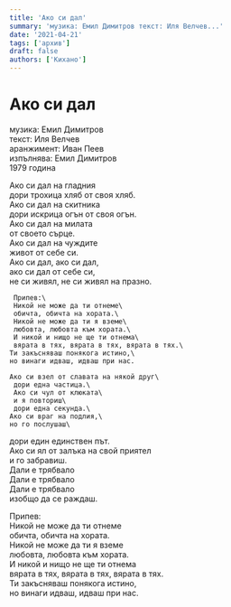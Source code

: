 ```yaml
---
title: 'Ако си дал'
summary: 'музика: Емил Димитров текст: Иля Велчев...'
date: '2021-04-21'
tags: ['архив']
draft: false
authors: ['Кихано']
---
```


# Ако си дал

музика: Емил Димитров\
текст: Иля Велчев\
аранжимент: Иван Пеев\
изпълнява: Емил Димитров\
1979 година

Ако си дал на гладния\
дори трохица хляб от своя хляб.\
Ако си дал на скитника\
дори искрица огън от своя огън.\
Ако си дал на милата\
от своето сърце.\
Ако си дал на чуждите\
живот от себе си.\
Ако си дал, ако си дал,\
ако си дал от себе си,\
не си живял, не си живял на празно.

     Припев:\
     Никой не може да ти отнеме\
     обичта, обичта на хората.\
     Никой не може да ти я вземе\
     любовта, любовта към хората.\
     И никой и нищо не ще ти отнема\
     вярата в тях, вярата в тях, вярата в тях.\
    Ти закъсняваш понякога истино,\
    но винаги идваш, идваш при нас.

    Ако си взел от славата на някой друг\
     дори една частица.\
     Ако си чул от клюката\
     и я повториш\
     дори една секунда.\
    Ако си враг на подлия,\
    но го послушаш\
дори един единствен път.\
Ако си ял от залъка на свой приятел\
и го забравиш.\
Дали е трябвало\
Дали е трябвало\
Дали е трябвало\
изобщо да се раждаш.

  Припев:\
     Никой не може да ти отнеме\
     обичта, обичта на хората.\
     Никой не може да ти я вземе\
     любовта, любовта към хората.\
     И никой и нищо не ще ти отнема\
     вярата в тях, вярата в тях, вярата в тях.\
    Ти закъсняваш понякога истино,\
    но винаги идваш, идваш при нас.
 